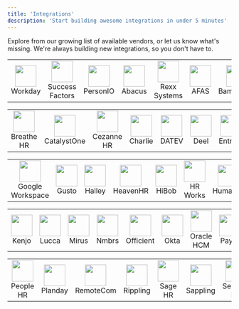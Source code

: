 ```yaml
---
title: 'Integrations'
description: 'Start building awesome integrations in under 5 minutes'
---
```


Explore from our growing list of available vendors, or let us know what's missing.
We're always building new integrations, so you don't have to.

| | | | | | | | |
|:---:|:---:|:---:|:---:|:---:|:---:|:---:|:---:|
|<img height="48" width="48" src="/images/workday_icon@2x.png" />Workday | <img height="48" width="48" src="/images/successfactors_icon@2x.png" />Success<br/>Factors |<img height="48" width="48" src="/images/personio_icon@2x.png" />PersonIO |<img height="48" width="48" src="/images/abacus_icon@2x.png" />Abacus|<img height="48" width="48" src="/images/rexx_icon@2x.png" />Rexx<br/>Systems|<img height="48" width="48" src="/images/afas_icon@2x.png" />AFAS | <img height="48" width="48" src="/images/bamboohr_icon@2x.png" />BambooHR |<img height="48" width="48" src="/images/azuread_icon@2x.png" />Azure AD

| | | | | | | | |
|:---:|:---:|:---:|:---:|:---:|:---:|:---:|:---:|
|<img height="48" width="48" src="/images/breathehr_icon@2x.png" />Breathe HR | <img height="48" width="48" src="/images/catalystone_icon@2x.png" />CatalystOne |<img height="48" width="48" src="/images/cezannehr_icon@2x.png" />Cezanne HR |<img height="48" width="48" src="/images/charliehr_icon@2x.png" />Charlie|<img height="48" width="48" src="/images/datev_icon@2x.png" />DATEV|<img height="48" width="48" src="/images/deel_icon@2x.png" />Deel | <img height="48" width="48" src="/images/entraid_icon@2x.png" />EntraID |<img height="48" width="48" src="/images/eurecia_icon@2x.png" />Eurecia

| | | | | | | | |
|:---:|:---:|:---:|:---:|:---:|:---:|:---:|:---:|
|<img height="48" width="48" src="/images/googleworkspace_icon@2x.png" />Google<br/>Workspace | <img height="48" width="48" src="/images/gusto_icon@2x.png" />Gusto |<img height="48" width="48" src="/images/halleyhr_icon@2x.png" />Halley |<img height="48" width="48" src="/images/heavenhr_icon@2x.png" />HeavenHR|<img height="48" width="48" src="/images/hibob_icon@2x.png" />HiBob|<img height="48" width="48" src="/images/hrworks_icon@2x.png" />HR Works | <img height="48" width="48" src="/images/humaans_icon@2x.png" />Humaans |<img height="48" width="48" src="/images/iriscascade_icon@2x.png" />Iris Cascade

| | | | | | | | |
|:---:|:---:|:---:|:---:|:---:|:---:|:---:|:---:|
|<img height="48" width="48" src="/images/kenjo_icon@2x.png" />Kenjo | <img height="48" width="48" src="/images/lucca_icon@2x.png" />Lucca |<img height="48" width="48" src="/images/mirus_icon@2x.png" />Mirus |<img height="48" width="48" src="/images/nmbrs_icon@2x.png" />Nmbrs|<img height="48" width="48" src="/images/officient_icon@2x.png" />Officient|<img height="48" width="48" src="/images/okta_icon@2x.png" />Okta | <img height="48" width="48" src="/images/oraclehcm_icon@2x.png" />Oracle<br>HCM |<img height="48" width="48" src="/images/payfit_icon@2x.png" />Payfit

| | | | | | | | |
|:---:|:---:|:---:|:---:|:---:|:---:|:---:|:---:|
|<img height="48" width="48" src="/images/peoplehr_icon@2x.png" />People HR | <img height="48" width="48" src="/images/planday_icon@2x.png" />Planday |<img height="48" width="48" src="/images/remotecom_icon@2x.png" />RemoteCom |<img height="48" width="48" src="/images/rippling_icon@2x.png" />Rippling|<img height="48" width="48" src="/images/sagehr_icon@2x.png" />Sage HR|<img height="48" width="48" src="/images/sappling_icon@2x.png" />Sappling | <img height="48" width="48" src="/images/sesamehr_icon@2x.png" />Sesame HR |<img height="48" width="48" src="/images/zohopeople_icon@2x.png" />Zoho People
